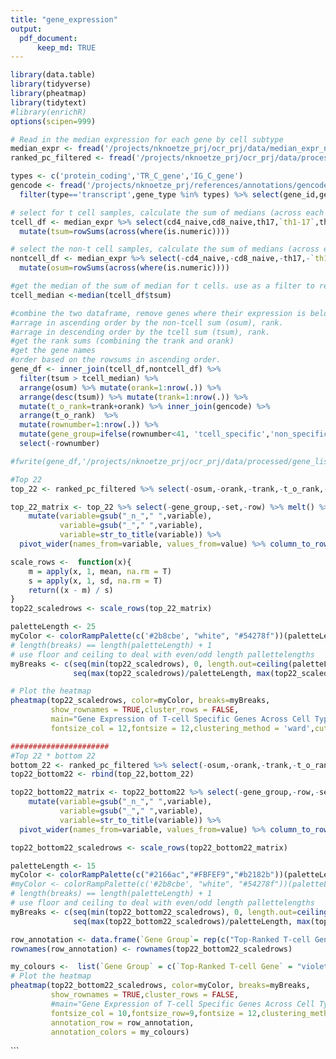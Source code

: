```yaml
---
title: "gene_expression"
output: 
  pdf_document:
      keep_md: TRUE
---
```


```r
library(data.table)
library(tidyverse)
library(pheatmap)
library(tidytext)
#library(enrichR)
options(scipen=999)

# Read in the median expression for each gene by cell subtype
median_expr <- fread('/projects/nknoetze_prj/ocr_prj/data/median_expr_nobatchcorr.tsv') %>% select(-cd4_n_stim,-cd8_n_stim)
ranked_pc_filtered <- fread('/projects/nknoetze_prj/ocr_prj/data/processed/gene_lists/ranked_gene_list_missingocrgenes_removedv2.tsv')

types <- c('protein_coding','TR_C_gene','IG_C_gene')
gencode <- fread('/projects/nknoetze_prj/references/annotations/gencode/gencode.v19.transc.type.1based.tsv') %>%
  filter(type=='transcript',gene_type %in% types) %>% select(gene_id,gene_name) %>% unique()

# select for t cell samples, calculate the sum of medians (across each cell type) for each gene
tcell_df <- median_expr %>% select(cd4_naive,cd8_naive,th17,`th1-17`,th1,tfh,th2,treg_memory,treg_naive,gene_id) %>% 
  mutate(tsum=rowSums(across(where(is.numeric)))) 

# select the non-t cell samples, calculate the sum of medians (across each cell type) for each gene
nontcell_df <- median_expr %>% select(-cd4_naive,-cd8_naive,-th17,-`th1-17`,-th1,-tfh,-th2,-treg_memory,-treg_naive,-gene_name)  %>% 
  mutate(osum=rowSums(across(where(is.numeric)))) 

#get the median of the sum of median for t cells. use as a filter to remove genes with insufficient expression in t cells
tcell_median <-median(tcell_df$tsum)

#combine the two dataframe, remove genes where their expression is below the median of tsum
#arrage in ascending order by the non-tcell sum (osum), rank.
#arrage in descending order by the tcell sum (tsum), rank.
#get the rank sums (combining the trank and orank)
#get the gene names
#order based on the rowsums in ascending order.
gene_df <- inner_join(tcell_df,nontcell_df) %>%
  filter(tsum > tcell_median) %>% 
  arrange(osum) %>% mutate(orank=1:nrow(.)) %>%
  arrange(desc(tsum)) %>% mutate(trank=1:nrow(.)) %>% 
  mutate(t_o_rank=trank+orank) %>% inner_join(gencode) %>%
  arrange(t_o_rank)  %>%
  mutate(rownumber=1:nrow(.)) %>%
  mutate(gene_group=ifelse(rownumber<41, 'tcell_specific','non_specific')) %>% 
  select(-rownumber)

#fwrite(gene_df,'/projects/nknoetze_prj/ocr_prj/data/processed/gene_lists/ranked_gene_list.tsv',quote=FALSE,sep='\t')

```

```r
#Top 22
top_22 <- ranked_pc_filtered %>% select(-osum,-orank,-trank,-t_o_rank,-gene_id,-tsum) %>% head(n=22) %>% mutate(set='Top 22 Genes')

top_22_matrix <- top_22 %>% select(-gene_group,-set,-row) %>% melt() %>% 
    mutate(variable=gsub("_n_"," ",variable),
           variable=gsub("_"," ",variable),
           variable=str_to_title(variable)) %>% 
  pivot_wider(names_from=variable, values_from=value) %>% column_to_rownames(var='gene_name') 

scale_rows <-  function(x){
    m = apply(x, 1, mean, na.rm = T)
    s = apply(x, 1, sd, na.rm = T)
    return((x - m) / s)
}
top22_scaledrows <- scale_rows(top_22_matrix)

paletteLength <- 25
myColor <- colorRampPalette(c('#2b8cbe', "white", "#54278f"))(paletteLength)
# length(breaks) == length(paletteLength) + 1
# use floor and ceiling to deal with even/odd length pallettelengths
myBreaks <- c(seq(min(top22_scaledrows), 0, length.out=ceiling(paletteLength/2) + 1), 
              seq(max(top22_scaledrows)/paletteLength, max(top22_scaledrows), length.out=floor(paletteLength/2)))

# Plot the heatmap
pheatmap(top22_scaledrows, color=myColor, breaks=myBreaks,
         show_rownames = TRUE,cluster_rows = FALSE,
         main="Gene Expression of T-cell Specific Genes Across Cell Types",
         fontsize_col = 12,fontsize = 12,clustering_method = 'ward',cutree_cols = 2)

######################
#Top 22 * bottom 22
bottom_22 <- ranked_pc_filtered %>% select(-osum,-orank,-trank,-t_o_rank,-gene_id,-tsum) %>% tail(n=22) %>% mutate(set='Bottom 10 Genes')
top22_bottom22 <- rbind(top_22,bottom_22)

top22_bottom22_matrix <- top22_bottom22 %>% select(-gene_group,-row,-set) %>% melt() %>% 
    mutate(variable=gsub("_n_"," ",variable),
           variable=gsub("_"," ",variable),
           variable=str_to_title(variable)) %>% 
  pivot_wider(names_from=variable, values_from=value) %>% column_to_rownames(var='gene_name') 

top22_bottom22_scaledrows <- scale_rows(top22_bottom22_matrix)

paletteLength <- 15
myColor <- colorRampPalette(c("#2166ac","#FBFEF9","#b2182b"))(paletteLength)
#myColor <- colorRampPalette(c('#2b8cbe', "white", "#54278f"))(paletteLength)
# length(breaks) == length(paletteLength) + 1
# use floor and ceiling to deal with even/odd length pallettelengths
myBreaks <- c(seq(min(top22_bottom22_scaledrows), 0, length.out=ceiling(paletteLength/2) + 1), 
              seq(max(top22_bottom22_scaledrows)/paletteLength, max(top22_bottom22_scaledrows), length.out=floor(paletteLength/2)))

row_annotation <- data.frame(`Gene Group`= rep(c("Top-Ranked T-cell Gene", "Bottom Ranked T-cell Gene"), each = 22)) %>% rename("Gene Group"=`Gene.Group`)
rownames(row_annotation) <- rownames(top22_bottom22_scaledrows)

my_colours <-  list(`Gene Group` = c(`Top-Ranked T-cell Gene` = "violetred4", `Bottom Ranked T-cell Gene` = 'grey90'))
# Plot the heatmap
pheatmap(top22_bottom22_scaledrows, color=myColor, breaks=myBreaks,
         show_rownames = TRUE,cluster_rows = FALSE,
         #main="Gene Expression of T-cell Specific Genes Across Cell Types",
         fontsize_col = 10,fontsize_row=9,fontsize = 12,clustering_method = 'ward',cutree_cols = 2,gaps_row = 22,angle_col = 90,
         annotation_row = row_annotation,
         annotation_colors = my_colours)

```
```
